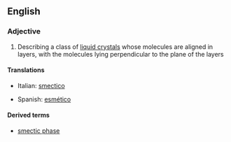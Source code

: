 ==English==

===Adjective===
{{en-adj|-}}

#{{chemistry|physics}} Describing a class of [[liquid crystal]]s whose molecules are aligned in layers, with the molecules lying perpendicular to the plane of the layers

====Translations====
{{top}}
*Italian: [[smectico]]
{{mid}}
*Spanish: [[esmético]] {{m}}
{{bottom}}

====Derived terms====
*[[smectic phase]]